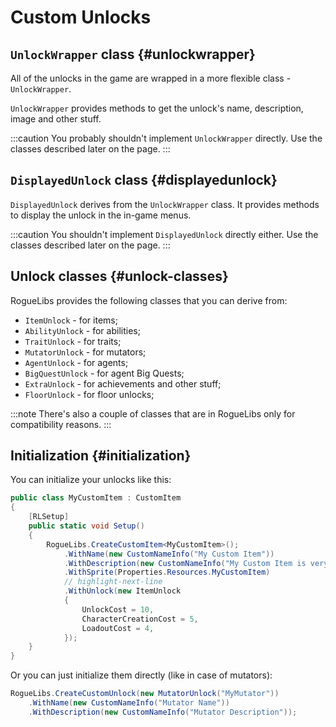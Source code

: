 # Custom Unlocks


## `UnlockWrapper` class {#unlockwrapper}

All of the unlocks in the game are wrapped in a more flexible class - `UnlockWrapper`.

`UnlockWrapper` provides methods to get the unlock's name, description, image and other stuff.

:::caution
You probably shouldn't implement `UnlockWrapper` directly. Use the classes described later on the page.
:::

## `DisplayedUnlock` class {#displayedunlock}

`DisplayedUnlock` derives from the `UnlockWrapper` class. It provides methods to display the unlock in the in-game menus.

:::caution
You shouldn't implement `DisplayedUnlock` directly either. Use the classes described later on the page.
:::

## Unlock classes {#unlock-classes}

RogueLibs provides the following classes that you can derive from:

- `ItemUnlock` - for items;
- `AbilityUnlock` - for abilities;
- `TraitUnlock` - for traits;
- `MutatorUnlock` - for mutators;
- `AgentUnlock` - for agents;
- `BigQuestUnlock` - for agent Big Quests;
- `ExtraUnlock` - for achievements and other stuff;
- `FloorUnlock` - for floor unlocks;

:::note
There's also a couple of classes that are in RogueLibs only for compatibility reasons.
:::

## Initialization {#initialization}

You can initialize your unlocks like this:

```csharp title="MyCustomItem.cs"
public class MyCustomItem : CustomItem
{
    [RLSetup]
    public static void Setup()
    {
        RogueLibs.CreateCustomItem<MyCustomItem>();
            .WithName(new CustomNameInfo("My Custom Item"))
            .WithDescription(new CustomNameInfo("My Custom Item is very cool and does a lot of great stuff"));
            .WithSprite(Properties.Resources.MyCustomItem)
            // highlight-next-line
            .WithUnlock(new ItemUnlock
            {
                UnlockCost = 10,
                CharacterCreationCost = 5,
                LoadoutCost = 4,
            });
    }
}
```

Or you can just initialize them directly (like in case of mutators):

```csharp
RogueLibs.CreateCustomUnlock(new MutatorUnlock("MyMutator"))
    .WithName(new CustomNameInfo("Mutator Name"))
    .WithDescription(new CustomNameInfo("Mutator Description"));
```
